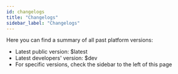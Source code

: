 ```yaml
---
id: changelogs
title: "Changelogs"
sidebar_label: "Changelogs"
---
```


Here you can find a summary of all past platform versions:
* Latest public version: $latest
* Latest developers' version: $dev
* For specific versions, check the sidebar to the left of this page